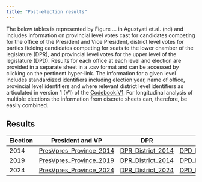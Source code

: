 ```yaml
---
title: "Post-election results"
---
```


The below tables is represented by Figure ... in Agustyati et.al. (nd) and includes information on provincial level votes cast for candidates competing for the office of the President and Vice President, district level votes for parties fielding candidates competing for seats to the lower chamber of the legislature (DPR), and provincial level votes for the upper level of the legislature (DPD). Results for each office at each level and election are provided in a separate sheet in a .csv format and can be accessed by clicking on the pertinent hyper-link. The information for a given level includes standardized identifiers including election year, name of office, provincial level identifiers and where relevant district level identifiers as articulated in version 1 (V1) of the [Codebook.V1](Codebook.V1.pdf). For longitudinal analysis of multiple elections the information from discrete sheets can, therefore, be easily combined.

## Results

| Election | President and VP | DPR | DPD |
|------------------|------------------|------------------|------------------|
| 2014 | [PresVpres_Province_2014](Results/.csv) | [DPR_District_2014](Results/.csv) | [DPD_Province_2014](Results/.csv) |
| 2019 | [PresVpres_Province_2019](Results/.csv) | [DPR_District_2014](Results/.csv) | [DPD_Province_2019](Results/.csv) |
| 2024 | [PresVpres_Province_2024](Results/.csv) | [DPR_District_2024](Results/.csv) | [DPD_Province_2024](Results/.csv) |
